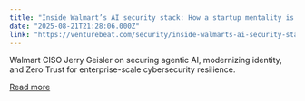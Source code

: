 ```yaml
---
title: "Inside Walmart’s AI security stack: How a startup mentality is hardening enterprise-scale defense "
date: "2025-08-21T21:28:06.000Z"
link: "https://venturebeat.com/security/inside-walmarts-ai-security-stack-how-a-startup-mentality-is-hardening-enterprise-scale-defense/"
---
```


Walmart CISO Jerry Geisler on securing agentic AI, modernizing identity, and Zero Trust for enterprise-scale cybersecurity resilience.

[Read more](https://venturebeat.com/security/inside-walmarts-ai-security-stack-how-a-startup-mentality-is-hardening-enterprise-scale-defense/)
